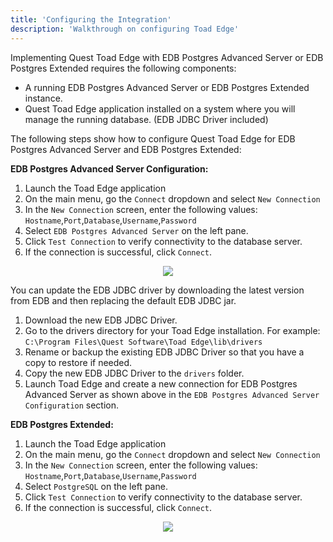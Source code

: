 ```yaml
---
title: 'Configuring the Integration'
description: 'Walkthrough on configuring Toad Edge'
---
```


Implementing Quest Toad Edge with EDB Postgres Advanced Server or EDB Postgres Extended requires the following components: 

- A running EDB Postgres Advanced Server or EDB Postgres Extended instance.
- Quest Toad Edge application installed on a system where you will manage the running database. (EDB JDBC Driver included)

The following steps show how to configure Quest Toad Edge for EDB Postgres Advanced Server and EDB Postgres Extended:

**EDB Postgres Advanced Server Configuration:**

1. Launch the Toad Edge application
2. On the main menu, go the `Connect` dropdown and select `New Connection`
3. In the `New Connection` screen, enter the following values: `Hostname`,`Port`,`Database`,`Username`,`Password`
4. Select `EDB Postgres Advanced Server` on the left pane. 
5. Click `Test Connection` to verify connectivity to the database server.
6. If the connection is successful, click `Connect`. 

<p align="center">
  <img src="Images/EPASConfiguration.png">
</p>

You can update the EDB JDBC driver by downloading the latest version from EDB and then replacing the default EDB JDBC jar. 
1. Download the new EDB JDBC Driver.
2. Go to the drivers directory for your Toad Edge installation. For example: `C:\Program Files\Quest Software\Toad Edge\lib\drivers`
3. Rename or backup the existing EDB JDBC Driver so that you have a copy to restore if needed.
4. Copy the new EDB JDBC Driver to the `drivers` folder.
5. Launch Toad Edge and create a new connection for EDB Postgres Advanced Server as shown above in the `EDB Postgres Advanced Server Configuration` section.



**EDB Postgres Extended:**

1. Launch the Toad Edge application
2. On the main menu, go the `Connect` dropdown and select `New Connection`
3. In the `New Connection` screen, enter the following values: `Hostname`,`Port`,`Database`,`Username`,`Password`
4. Select `PostgreSQL` on the left pane. 
5. Click `Test Connection` to verify connectivity to the database server.
6. If the connection is successful, click `Connect`. 

<p align="center">
  <img src="Images/ExtendedConfiguration.png">
</p>
